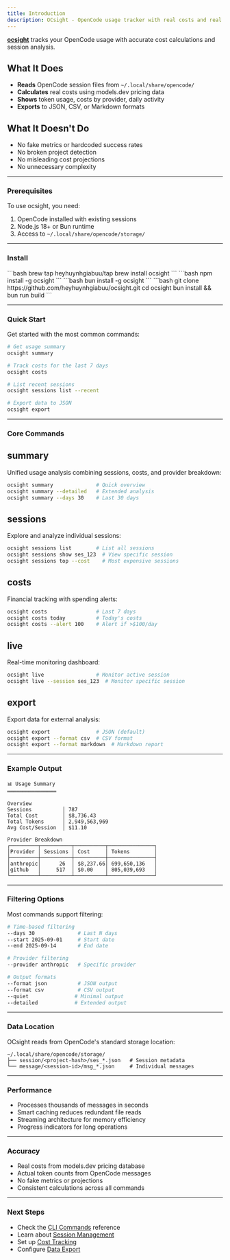 ```yaml
---
title: Introduction
description: OCsight - OpenCode usage tracker with real costs and real data
---
```



[**ocsight**](/) tracks your OpenCode usage with accurate cost calculations and session analysis.

## What It Does

- **Reads** OpenCode session files from `~/.local/share/opencode/`
- **Calculates** real costs using models.dev pricing data
- **Shows** token usage, costs by provider, daily activity
- **Exports** to JSON, CSV, or Markdown formats

## What It Doesn't Do

- No fake metrics or hardcoded success rates
- No broken project detection
- No misleading cost projections
- No unnecessary complexity

---

### Prerequisites

To use ocsight, you need:

1. OpenCode installed with existing sessions
2. Node.js 18+ or Bun runtime
3. Access to `~/.local/share/opencode/storage/`

---

### Install

<Tabs>
  <TabItem label="Homebrew">
    ```bash
    brew tap heyhuynhgiabuu/tap
    brew install ocsight
    ```
  </TabItem>
  <TabItem label="npm">
    ```bash
    npm install -g ocsight
    ```
  </TabItem>
  <TabItem label="bun">
    ```bash
    bun install -g ocsight
    ```
  </TabItem>
  <TabItem label="Manual">
    ```bash
    git clone https://github.com/heyhuynhgiabuu/ocsight.git
    cd ocsight
    bun install && bun run build
    ```
  </TabItem>
</Tabs>

---

### Quick Start

Get started with the most common commands:

```bash
# Get usage summary
ocsight summary

# Track costs for the last 7 days
ocsight costs

# List recent sessions
ocsight sessions list --recent

# Export data to JSON
ocsight export
```

---

### Core Commands

## summary
Unified usage analysis combining sessions, costs, and provider breakdown:

```bash
ocsight summary              # Quick overview
ocsight summary --detailed   # Extended analysis
ocsight summary --days 30    # Last 30 days
```

## sessions
Explore and analyze individual sessions:

```bash
ocsight sessions list        # List all sessions
ocsight sessions show ses_123  # View specific session
ocsight sessions top --cost    # Most expensive sessions
```

## costs
Financial tracking with spending alerts:

```bash
ocsight costs                # Last 7 days
ocsight costs today          # Today's costs
ocsight costs --alert 100    # Alert if >$100/day
```

## live
Real-time monitoring dashboard:

```bash
ocsight live                 # Monitor active session
ocsight live --session ses_123  # Monitor specific session
```

## export
Export data for external analysis:

```bash
ocsight export               # JSON (default)
ocsight export --format csv  # CSV format
ocsight export --format markdown  # Markdown report
```

---

### Example Output

```
📊 Usage Summary
════════════════

Overview
Sessions          │ 787
Total Cost        │ $8,736.43
Total Tokens      │ 2,949,563,969
Avg Cost/Session  │ $11.10

Provider Breakdown
┌─────────┬──────────┬──────────┬───────────────┐
│Provider │ Sessions │ Cost     │ Tokens        │
├─────────┼──────────┼──────────┼───────────────┤
│anthropic│      26  │ $8,237.66│ 699,650,136   │
│github   │     517  │ $0.00    │ 805,039,693   │
└─────────┴──────────┴──────────┴───────────────┘
```

---

### Filtering Options

Most commands support filtering:

```bash
# Time-based filtering
--days 30              # Last N days
--start 2025-09-01     # Start date
--end 2025-09-14       # End date

# Provider filtering
--provider anthropic   # Specific provider

# Output formats
--format json          # JSON output
--format csv           # CSV output
--quiet               # Minimal output
--detailed            # Extended output
```

---

### Data Location

OCsight reads from OpenCode's standard storage location:

```
~/.local/share/opencode/storage/
├── session/<project-hash>/ses_*.json   # Session metadata
└── message/<session-id>/msg_*.json     # Individual messages
```

---

### Performance

- Processes thousands of messages in seconds
- Smart caching reduces redundant file reads
- Streaming architecture for memory efficiency
- Progress indicators for long operations

---

### Accuracy

- Real costs from models.dev pricing database
- Actual token counts from OpenCode messages
- No fake metrics or projections
- Consistent calculations across all commands

---

### Next Steps

- Check the [CLI Commands](cli-commands) reference
- Learn about [Session Management](cli-sessions)
- Set up [Cost Tracking](cli-costs)
- Configure [Data Export](cli-export)